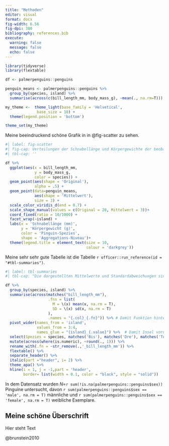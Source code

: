 ```yaml
---
title: "Methoden"
editor: visual
format: docx
fig-width: 6.56
fig-dpi: 300
bibliography: references.bib
execute:
  warning: false
  message: false
  echo: false
---
```


```r
library(tidyverse)
library(flextable)

df <- palmerpenguins::penguins

penguin_means <- palmerpenguins::penguins %>% 
  group_by(species, island) %>% 
  summarise(across(c(bill_length_mm, body_mass_g), ~mean(., na.rm=T)))

my_theme <-  theme_light(base_family = 'Helvetical',
              base_size = 10) +
  theme(legend.position = 'bottom')

theme_set(my_theme)
```

Meine beeindruckend schöne Grafik in in @fig-scatter zu sehen.

```r
#| label: fig-scatter
#| fig-cap: Verteilungen der Schnabellänge und Körpergewichte der beobachteten Pinguine, aufgeteilt nach der Insel auf der die Pinguine beobachtet wurden und der Spezies der Pinguine.
#| tbl-cap: ''

df %>% 
  ggplot(aes(x = bill_length_mm, 
             y = body_mass_g,
             color = species)) + 
  geom_point(aes(shape = 'Original'),
             alpha = .5) +
  geom_point(data=penguin_means,
             aes(shape = 'Mittelwert'),
             size = 3) +
  scale_color_viridis_d(end = 0.7) +
  scale_shape_manual(values = c(Original = 20, Mittelwert = 3))+
  coord_fixed(ratio = 10/1000) +
  facet_wrap(~island) +
  labs(x = 'Schnabellänge (mm)',
       y = 'Körpergewicht (g)',
       color = 'Pinguin-Spezies',
       shape = 'Aggregations-Niveau')+
  theme(legend.title = element_text(size = 10,
                                    colour = 'darkgrey'))
```

Meine sehr sehr gute Tabelle ist die Tabelle `r officer::run_reference(id = "#tbl-summaries")`.

```r
#| label: tbl-summaries
#| tbl-cap: "Die dargestellten Mittelwerte und Standardabweichungen sind die der Schnabellänge der beobachteten Pinguine, aufgeteilt nach der Insel auf der die Pinguine beobachtet wurden und der Spezies der Pinguine."

df %>%
  group_by(species, island) %>%
  summarise(across(matches("bill_length_mm"),
                   .fns = list(
                     M = \(x) mean(x, na.rm = T),
                     SD = \(x) sd(x, na.rm = T)
                   ),
                   .names = "{.col}_{.fn}")) %>% # Damit Funktion hinten steht
  pivot_wider(names_from = 'island',
              values_from = 3:4,
              names_glue = "{island}_{.value}") %>%  # Damit Insel vorne steht
  select(Spezies = species, matches('Bis'), matches('Dre'), matches('Tor')) %>% 
  mutate(across(where(is.numeric), ~round(., 1))) %>% 
  rename_with(.fn = ~str_remove(.,'_bill_length_mm')) %>% 
  flextable() %>% 
  separate_header() %>%
  italic(part ="header", i= 2) %>% 
  theme_apa() %>% 
  hline(i = 1, j = -1,part = 'header', 
        border= list(width = 0.1, color = "black", style = "solid"))
```

In dem Datensatz wurden *N*=`r sum(!is.na(palmerpenguins::penguins$sex))` Pinguine untersucht, davon `r sum(palmerpenguins::penguins$sex == 'male', na.rm = T)` männliche und `r sum(palmerpenguins::penguins$sex == 'female', na.rm = T)` weibliche Exemplare.

## Meine schöne Überschrift

Hier steht Text

@brunstein2010

<!-- TODO(MBrede): Hier muss noch was anders -->